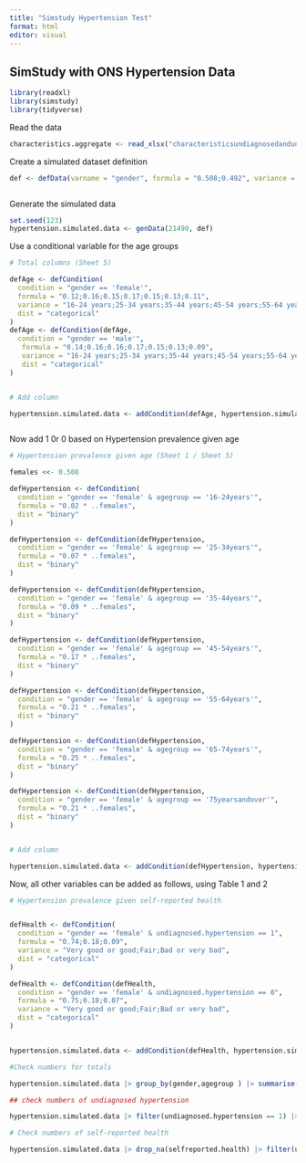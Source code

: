 ```yaml
---
title: "Simstudy Hypertension Test"
format: html
editor: visual
---
```


## SimStudy with ONS Hypertension Data

```r
library(readxl)
library(simstudy)
library(tidyverse)
```

Read the data

```r
characteristics.aggregate <- read_xlsx("characteristicsundiagnosedanduncontrolledhypertensiondataset.xlsx", sheet = "Table 5",skip = 11 )

```

Create a simulated dataset definition

```r
def <- defData(varname = "gender", formula = "0.508;0.492", variance = "female;male", dist="categorical")



```

Generate the simulated data

```r

set.seed(123)
hypertension.simulated.data <- genData(21490, def)

```

Use a conditional variable for the age groups

```r

# Total columns (Sheet 5)

defAge <- defCondition(
  condition = "gender == 'female'", 
  formula = "0.12;0.16;0.15;0.17;0.15;0.13;0.11",
  variance = "16-24 years;25-34 years;35-44 years;45-54 years;55-64 years;65-74 years;75 years and over",
  dist = "categorical"
)
defAge <- defCondition(defAge,
  condition = "gender == 'male'",
   formula = "0.14;0.16;0.16;0.17;0.15;0.13;0.09",
   variance = "16-24 years;25-34 years;35-44 years;45-54 years;55-64 years;65-74 years;75 years and over",
   dist = "categorical"
)


# Add column

hypertension.simulated.data <- addCondition(defAge, hypertension.simulated.data, "agegroup")



```

Now add 1 0r 0 based on Hypertension prevalence given age

```r

# Hypertension prevalence given age (Sheet 1 / Sheet 5)

females <<- 0.508

defHypertension <- defCondition(
  condition = "gender == 'female' & agegroup == '16-24years'", 
  formula = "0.02 * ..females",
  dist = "binary"
)

defHypertension <- defCondition(defHypertension,
  condition = "gender == 'female' & agegroup == '25-34years'",
  formula = "0.07 * ..females",
  dist = "binary"
)

defHypertension <- defCondition(defHypertension,
  condition = "gender == 'female' & agegroup == '35-44years'",
  formula = "0.09 * ..females",
  dist = "binary"
)

defHypertension <- defCondition(defHypertension,
  condition = "gender == 'female' & agegroup == '45-54years'",
  formula = "0.17 * ..females",
  dist = "binary"
)

defHypertension <- defCondition(defHypertension,
  condition = "gender == 'female' & agegroup == '55-64years'",
  formula = "0.21 * ..females",
  dist = "binary"
)

defHypertension <- defCondition(defHypertension,
  condition = "gender == 'female' & agegroup == '65-74years'",
  formula = "0.25 * ..females",
  dist = "binary"
)

defHypertension <- defCondition(defHypertension,
  condition = "gender == 'female' & agegroup == '75yearsandover'",
  formula = "0.21 * ..females",
  dist = "binary"
)


# Add column

hypertension.simulated.data <- addCondition(defHypertension, hypertension.simulated.data, "undiagnosed.hypertension")


```

Now, all other variables can be added as follows, using Table 1 and 2

```r
# Hypertension prevalence given self-reported health


defHealth <- defCondition(
  condition = "gender == 'female' & undiagnosed.hypertension == 1", 
  formula = "0.74;0.18;0.09",
  variance = "Very good or good;Fair;Bad or very bad",
  dist = "categorical"
)

defHealth <- defCondition(defHealth,
  condition = "gender == 'female' & undiagnosed.hypertension == 0", 
  formula = "0.75;0.18;0.07",
  variance = "Very good or good;Fair;Bad or very bad",
  dist = "categorical"
)


hypertension.simulated.data <- addCondition(defHealth, hypertension.simulated.data, "selfreported.health")

```


```r

#Check numbers for totals

hypertension.simulated.data |> group_by(gender,agegroup ) |> summarise(n = n())

```

```r

## check numbers of undiagnosed hypertension

hypertension.simulated.data |> filter(undiagnosed.hypertension == 1) |> group_by(gender,agegroup ) |> summarise(n = n())


```

```r

# Check numbers of self-reported health

hypertension.simulated.data |> drop_na(selfreported.health) |> filter(undiagnosed.hypertension == 1) |> group_by(selfreported.health ) |> summarise(n = n())

```